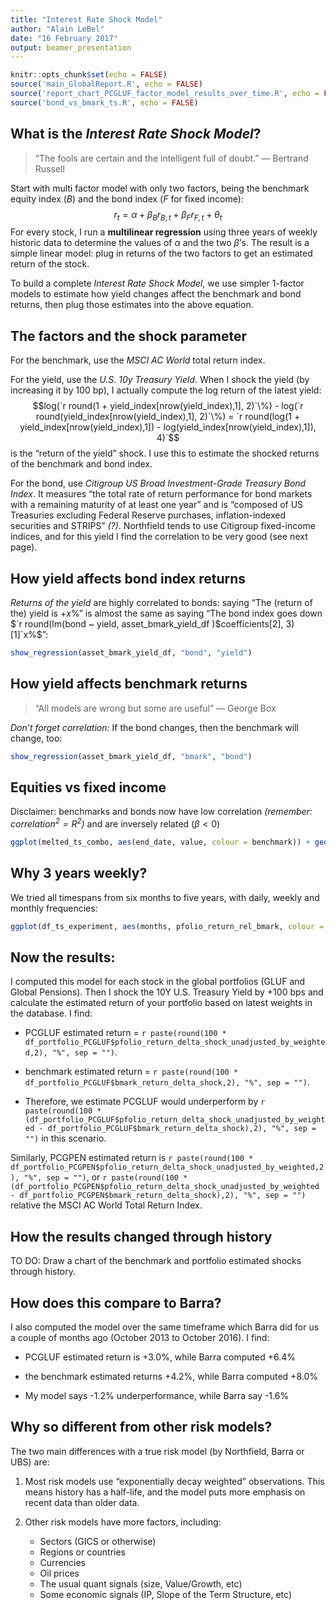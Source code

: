 ```yaml
---
title: "Interest Rate Shock Model"
author: "Alain LeBel"
date: "16 February 2017"
output: beamer_presentation
---
```


```r
knitr::opts_chunk$set(echo = FALSE)
source('main_GlobalReport.R', echo = FALSE)
source('report_chart_PCGLUF_factor_model_results_over_time.R', echo = FALSE)
source('bond_vs_bmark_ts.R', echo = FALSE)
```
## What is the _Interest Rate Shock Model_?
<!-- Remember, you can render this in Visual Studio by going:
	rmarkdown::render('preso.Rmd')
at the command line.  In practice, these presos are easier to work on from RStudio. -->
> "The fools are certain and the intelligent full of doubt." --- Bertrand Russell

Start with multi factor model with only two factors, being the benchmark equity index ($B$) and the bond index ($F$ for fixed income):
$$r_t = \alpha + \beta_B r_{B,t} + \beta_F r_{F,t} + \theta_t$$
<!-- (The $\theta_t$ is a residual term which we assume will always average out to zero.  The $\alpha$ ought to be very close to zero.)  --> 
For every stock, I run a **multilinear regression** using three years of weekly historic data to determine the values of $\alpha$ and the two $\beta$'s. The result is a simple linear model: plug in returns of the two factors to get an estimated return of the stock. 

To build a complete _Interest Rate Shock Model_, we use simpler 1-factor models to estimate how yield changes affect the benchmark and bond returns, then plug those estimates into the above equation.

## The factors and the shock parameter
For the benchmark, use the _MSCI AC World_ total return index.

For the yield, use the _U.S. 10y Treasury Yield_.  When I shock the yield (by increasing it by 100 bp), I actually compute the log return of the latest yield:
$$log(`r round(1 + yield_index[nrow(yield_index),1], 2)`\%) - log(`r round(yield_index[nrow(yield_index),1], 2)`\%) =
`r round(log(1 + yield_index[nrow(yield_index),1]) - log(yield_index[nrow(yield_index),1]), 4)`$$
is the "return of the yield" shock.  I use this to estimate the shocked returns of the benchmark and bond index.

For the bond, use _Citigroup US Broad Investment-Grade Treasury Bond Index_.  It measures "the total rate of return performance for bond markets with a remaining maturity of at least one year" and is "composed of US Treasuries excluding Federal Reserve purchases, inflation-indexed securities and STRIPS" _(?)_.  Northfield tends to use Citigroup fixed-income indices, and for this yield I find the correlation to be very good (see next page).

## How yield affects bond index returns
_Returns of the yield_ are highly correlated to bonds:  saying "The (return of the) yield is $+x\%$" is almost the same as saying "The bond index goes down $`r round(lm(bond ~ yield, asset_bmark_yield_df )$coefficients[2], 3)[1]`x\%$":

```r
show_regression(asset_bmark_yield_df, "bond", "yield")
```
<!-- This chart should look good.  Point out that this is *not* the part of the model we should worry about. -->

## How yield affects benchmark returns
> "All models are wrong but some are useful" --- George Box

_Don't forget correlation:_  If the bond changes, then the benchmark will change, too:

```r
show_regression(asset_bmark_yield_df, "bmark", "bond")
``` 
<!-- This chart should look bad.  Say:  "This ought to ought to underline the imperfection in the models.  Note that the 'big boy' risk models are no better, drawing 'lines drawn clouds of dots' just like this." -->

## Equities vs fixed income
Disclaimer:  benchmarks and bonds now have low correlation _(remember:  correlation$^2 = R^2$)_ and are inversely related ($\beta < 0$)

```r
ggplot(melted_ts_combo, aes(end_date, value, colour = benchmark)) + geom_line() + ggtitle("Benchmarks vs Bond:  Beta & R-squared (4y monthly rolling)") + facet_wrap(~metric) + theme(legend.position="bottom")
```

## Why 3 years weekly?
We tried all timespans from six months to five years, with daily, weekly and monthly frequencies:

```r
ggplot(df_ts_experiment, aes(months, pfolio_return_rel_bmark, colour = frequency)) + geom_line() + ggtitle("Next pfolio rel return if yield +100 bp:  model result by timespan and frequency")
```

## Now the results:
I computed this model for each stock in the global portfolios (GLUF and Global Pensions).  Then I shock the 10Y U.S. Treasury Yield by +100 bps and calculate the estimated return of your portfolio based on latest weights in the database.  I find:

- PCGLUF estimated return = `r paste(round(100 * df_portfolio_PCGLUF$pfolio_return_delta_shock_unadjusted_by_weighted,2), "%", sep = "")`.  

- benchmark estimated return = `r paste(round(100 * df_portfolio_PCGLUF$bmark_return_delta_shock,2), "%", sep = "")`.  

- Therefore, we estimate PCGLUF would underperform by `r paste(round(100 * (df_portfolio_PCGLUF$pfolio_return_delta_shock_unadjusted_by_weighted - df_portfolio_PCGLUF$bmark_return_delta_shock),2), "%", sep = "")` in this scenario.

Similarly, PCGPEN estimated return is `r paste(round(100 * df_portfolio_PCGPEN$pfolio_return_delta_shock_unadjusted_by_weighted,2), "%", sep = "")`, or `r paste(round(100 * (df_portfolio_PCGPEN$pfolio_return_delta_shock_unadjusted_by_weighted - df_portfolio_PCGPEN$bmark_return_delta_shock),2), "%", sep = "")` relative the MSCI AC World Total Return Index.

## How the results changed through history

TO DO:  Draw a chart of the benchmark and portfolio estimated shocks through history.

## How does this compare to Barra?
I also computed the model over the same timeframe which Barra did for us a couple of months ago (October 2013 to October 2016).  I find:

* PCGLUF estimated return is +3.0%, while Barra computed +6.4%

* the benchmark estimated returns +4.2%, while Barra computed +8.0%

* My model says -1.2% underperformance, while Barra say -1.6%

## Why so different from other risk models?
The two main differences with a true risk model (by Northfield, Barra or UBS) are:

1. Most risk models use "exponentially decay weighted" observations.  This means history has a half-life, and the model puts more emphasis on recent data than older data.

2. Other risk models have more factors, including:
	+ Sectors (GICS or otherwise)
	+ Regions or countries
	+ Currencies
	+ Oil prices
	+ The usual quant signals (size, Value/Growth, etc)
	+ Some economic signals (IP, Slope of the Term Structure, etc)
  
